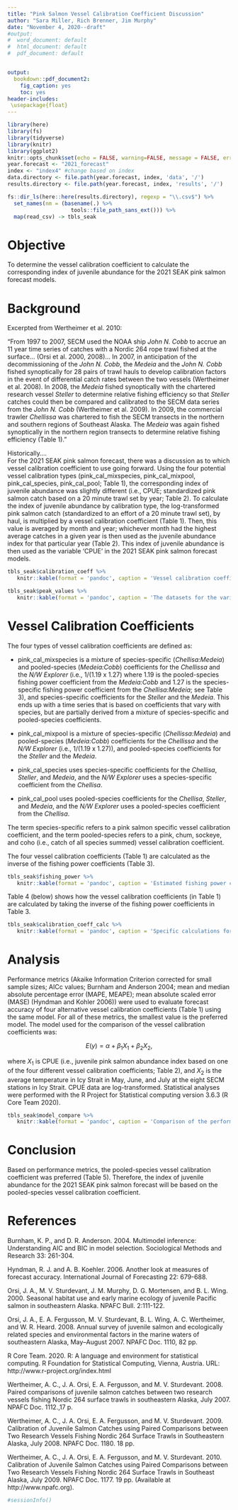 ```yaml
---
title: "Pink Salmon Vessel Calibration Coefficient Discussion"
author: "Sara Miller, Rich Brenner, Jim Murphy"
date: "November 4, 2020--draft"
#output:
#  word_document: default
#  html_document: default
#  pdf_document: default


output:
  bookdown::pdf_document2:
    fig_caption: yes
    toc: yes
header-includes:
 \usepackage{float}   
---
```

```r
library(here)
library(fs)
library(tidyverse)
library(knitr)
library(ggplot2)
knitr::opts_chunk$set(echo = FALSE, warning=FALSE, message = FALSE, error=FALSE)
year.forecast <- "2021_forecast" 
index <- "index4" #change based on index
data.directory <- file.path(year.forecast, index, 'data', '/')
results.directory <- file.path(year.forecast, index, 'results', '/')
```

```r

fs::dir_ls(here::here(results.directory), regexp = "\\.csv$") %>% 
  set_names(nm = (basename(.) %>% 
                    tools::file_path_sans_ext())) %>%
  map(read_csv) -> tbls_seak

```
# Objective
To determine the vessel calibration coefficient to calculate the corresponding index of juvenile abundance for the 2021 SEAK pink salmon forecast models.

# Background
Excerpted from Wertheimer et al. 2010:  

"From 1997 to 2007, SECM used the NOAA ship *John N. Cobb* to accrue an 11 year time series of catches with a Nordic 264 rope trawl fished at the surface... (Orsi et al. 2000, 2008)... In 2007, in anticipation of the decommissioning of the *John N. Cobb*, the *Medeia* and the *John N. Cobb* fished synoptically for 28 pairs of trawl hauls to develop calibration factors in the event of differential catch rates between the two vessels (Wertheimer et al. 2008).  In 2008, the *Medeia* fished synoptically with the chartered research vessel *Steller* to determine relative fishing efficiency so that *Steller* catches could then be compared and calibrated to the SECM data series from the *John N. Cobb* (Wertheimer et al. 2009).  In 2009, the commercial trawler *Chellissa* was chartered to fish the SECM transects in the northern and southern regions of Southeast Alaska. The *Medeia* was again fished synoptically in the northern region transects to determine relative fishing efficiency (Table 1)."

Historically....  
For the 2021 SEAK pink salmon forecast, there was a discussion as to which vessel calibration coefficient to use going forward. Using the four potential vessel calibration types (pink_cal_mixspecies, pink_cal_mixpool, pink_cal_species, pink_cal_pool; Table 1), the corresponding index of juvenile abundance was slightly different (i.e., CPUE; standardized pink salmon catch based on a 20 minute trawl set by year; Table 2). To calculate the index of juvenile abundance by calibration type, the log-transformed pink salmon catch (standardized to an effort of a 20 minute trawl set), by haul, is multiplied by a vessel calibration coefficient (Table 1). Then, this value is averaged by month and year; whichever month had the highest average catches in a given year is then used as the juvenile abundance index for that particular year (Table 2). This index of juvenile abundance is then used as the variable 'CPUE' in the 2021 SEAK pink salmon forecast models.

```r
tbls_seak$calibration_coeff %>% 
   knitr::kable(format = 'pandoc', caption = 'Vessel calibration coefficients (inverse of the fishing power coefficients in Table 3) used to convert vessel-specific catches to *Cobb* units.', row.names = F)
```

```r
tbls_seak$peak_values %>% 
   knitr::kable(format = 'pandoc', caption = 'The datasets for the variable CPUE (index of juvenile pink salmon abundance based on log-transformed catches that are standardized to an effort of a 20 minute trawl set) using different vessel calibration coefficients.', row.names = F)
```

# Vessel Calibration Coefficients
The four types of vessel calibration coefficients are defined as:  

* pink_cal_mixspecies is a mixture of species-specific (*Chellisa:Medeia*) and pooled-species (*Medeia:Cobb*) coefficients for the *Chellissa* and the *N/W Explorer* (i.e., 1/(1.19 x 1.27) where 1.19 is the pooled-species fishing power coefficient from the *Medeia:Cobb* and 1.27 is the species-specific fishing power coefficient from the *Chellisa:Medeia*; see Table 3), and species-specific coefficients for the *Steller* and the *Medeia*. This ends up with a time series that is based on coefficients that vary with species, but are partially derived from a mixture of species-specific and pooled-species coefficients.  

* pink_cal_mixpool is a mixture of species-specific (*Chellissa:Medeia*) and pooled-species (*Medeia:Cobb*) coefficients for the *Chellissa* and the *N/W Explorer* (i.e., 1/(1.19 x 1.27)), and pooled-species coefficients for the *Steller* and the *Medeia*.

* pink_cal_species uses species-specific coefficients for the *Chellisa*, *Steller*, and *Medeia*,  and the *N/W Explorer* uses a species-specific coefficient from the *Chellisa*.

* pink_cal_pool uses pooled-species coefficients for the *Chellisa*, *Steller*, and *Medeia*, and the *N/W Explorer* uses a pooled-species coefficient from the *Chellisa*.

The term species-specific refers to a pink salmon specific vessel calibration coefficient, and the term pooled-species refers to a pink, chum, sockeye, and coho (i.e., catch of all species summed) vessel calibration coefficient.

The four vessel calibration coefficients (Table 1) are calculated as the inverse of the fishing power coefficients (Table 3). 

```r
tbls_seak$fishing_power %>% 
   knitr::kable(format = 'pandoc', caption = 'Estimated fishing power coefficients for juvenile salmon catches by the different vessels used during the Southeast Alaska Coastal Monitoring survey (Wertheimer et al.  2008, 2009, and 2010). One of the primary trawl vessels, F/V *Northwest Explorer*, has not been calibrated and it is assumed to have the same fishing power as the *Chellissa*.', row.names = F)
```

Table 4 (below) shows how the vessel calibration coefficients (in Table 1) are calculated by taking the inverse of the fishing power coefficients in Table 3. 

```r
tbls_seak$calibration_coeff_calc %>% 
   knitr::kable(format = 'pandoc', caption = 'Specific calculations for determining the vessel calibration coefficients  from the fishing power coefficients.', row.names = F)
```

# Analysis
Performance metrics (Akaike Information Criterion corrected for small sample sizes; AICc values; Burnham and Anderson 2004; mean and median absolute percentage error (MAPE, MEAPE); mean absolute scaled error (MASE) (Hyndman and Kohler 2006)) were used to evaluate forecast accuracy of four alternative vessel calibration coefficients (Table 1) using the same model. For all of these metrics, the smallest value is the preferred model. The model used for the comparison of the vessel calibration coefficients was:

$$E(y) = \alpha + \beta_1{X_1} + \beta_2{X_2},$$   

where ${X_1}$ is CPUE (i.e., juvenile pink salmon abundance index based on one of the four different vessel calibration coefficients; Table 2), and ${X_2}$ is the average temperature in Icy Strait in May, June, and July at the eight SECM stations in Icy Strait. CPUE data are log-transformed. Statistical analyses were performed with the R Project for Statistical computing version 3.6.3 (R Core Team 2020).


```r
tbls_seak$model_compare %>% 
   knitr::kable(format = 'pandoc', caption = 'Comparison of the performance metrics for a model based on calculating a time-series of juvenile pink salmon abundance using different vessel calibration coefficients.', row.names = F)
```

# Conclusion
Based on performance metrics, the pooled-species vessel calibration coefficient was preferred (Table 5). Therefore, the index of juvenile abundance for the 2021 SEAK pink salmon forecast will be based on the pooled-species vessel calibration coefficient.

# References
Burnham, K. P., and D. R. Anderson. 2004. Multimodel inference: Understanding AIC and BIC in model selection. Sociological Methods and Research 33: 261-304.

Hyndman, R. J. and A. B. Koehler. 2006. Another look at measures of forecast accuracy. International Journal of Forecasting 22: 679-688.

Orsi, J. A., M. V. Sturdevant, J. M. Murphy, D. G. Mortensen, and B. L. Wing. 2000. Seasonal habitat use and early marine ecology of juvenile Pacific salmon in southeastern Alaska. NPAFC Bull. 2:111-122.

Orsi, J. A., E. A. Fergusson, M. V. Sturdevant, B. L. Wing, A. C. Wertheimer, and W. R. Heard. 2008. Annual survey of juvenile salmon and ecologically related species and environmental factors in the marine waters of southeastern Alaska, May–August 2007. NPAFC Doc. 1110, 82 pp.

R Core Team. 2020. R: A language and environment for statistical computing. R Foundation for Statistical Computing, Vienna, Austria. URL: http://www.r-project.org/index.html 

Wertheimer, A. C., J. A. Orsi, E. A. Fergusson, and M. V. Sturdevant. 2008. Paired comparisons of juvenile salmon catches between two research vessels fishing Nordic 264 surface trawls in southeastern Alaska, July 2007. NPAFC Doc. 1112.,17 p.

Wertheimer, A. C., J. A. Orsi, E. A. Fergusson, and M. V. Sturdevant. 2009. Calibration of Juvenile Salmon Catches using Paired Comparisons between Two Research Vessels Fishing Nordic 264 Surface Trawls in Southeastern Alaska, July 2008. NPAFC Doc. 1180. 18 pp.

Wertheimer, A. C., J. A. Orsi, E. A. Fergusson, and M. V. Sturdevant. 2010. Calibration of Juvenile Salmon Catches using Paired Comparisons between Two Research Vessels Fishing Nordic 264 Surface Trawls in Southeast Alaska, July 2009. NPAFC Doc. 1177. 19 pp. (Available at http://www.npafc.org).

```r
#sessionInfo()
```
